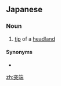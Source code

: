 ==Japanese==
{{ja-kanjitab|とつ|たん|yomi=on}}

===Noun===
{{ja-noun|とったん}}

# [[tip]] of a [[headland]]

====Synonyms====
* {{ja-r|岬|みさき}}

[[zh:突端]]